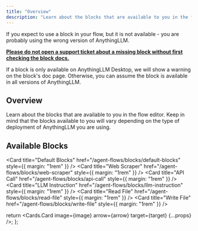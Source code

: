 ```yaml
---
title: "Overview"
description: "Learn about the blocks that are available to you in the flow editor."
---
```



<Callout type="info" emoji="💡">
  If you expect to use a block in your flow, but it is not available - you are probably using the wrong version of AnythingLLM.

  <u>**Please do not open a support ticket about a missing block without first checking the block docs.**</u><br/>
  
  If a block is only available on AnythingLLM Desktop, we will show a warning on the block's doc page. Otherwise, you can assume the block is available in all versions of AnythingLLM.
</Callout>

## Overview

Learn about the blocks that are available to you in the flow editor. Keep in mind that the blocks available to you will vary depending on the type of deployment of AnythingLLM you are using.

## Available Blocks

<Card title="Default Blocks" href="/agent-flows/blocks/default-blocks" style={{ margin: "1rem" }} />
<Card title="Web Scraper" href="/agent-flows/blocks/web-scraper" style={{ margin: "1rem" }} />
<Card title="API Call" href="/agent-flows/blocks/api-call" style={{ margin: "1rem" }} />
<Card title="LLM Instruction" href="/agent-flows/blocks/llm-instruction" style={{ margin: "1rem" }} />
<Card title="Read File" href="/agent-flows/blocks/read-file" style={{ margin: "1rem" }} />
<Card title="Write File" href="/agent-flows/blocks/write-file" style={{ margin: "1rem" }} />

  return <Cards.Card image={image} arrow={arrow} target={target} {...props} />;
};
